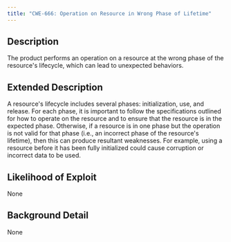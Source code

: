 ```yaml
---
title: "CWE-666: Operation on Resource in Wrong Phase of Lifetime"
---
```


## Description
The product performs an operation on a resource at the wrong phase of the resource's lifecycle, which can lead to unexpected behaviors.

## Extended Description
A resource's lifecycle includes several phases: initialization, use, and release. For each phase, it is important to follow the specifications outlined for how to operate on the resource and to ensure that the resource is in the expected phase. Otherwise, if a resource is in one phase but the operation is not valid for that phase (i.e., an incorrect phase of the resource's lifetime), then this can produce resultant weaknesses. For example, using a resource before it has been fully initialized could cause corruption or incorrect data to be used.

## Likelihood of Exploit
None

## Background Detail
None
        